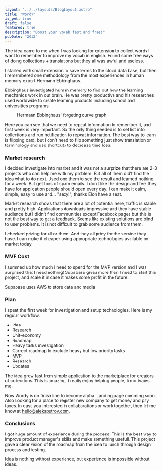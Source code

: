 ```yaml
---
layout: "../../layouts/BlogLayout.astro"
title: "Wordy"
is_pet: true
draft: false
featured: true
description: "Boost your vocab fast and free!"
pubDate: "2022"
---
```



The idea came to me when I was looking for extension to collect words I want to remember to improve my vocab in english. Found some free ways of doing collections + translations but they all was awful and useless.

I started with small extension to save terms to the cloud data base, but then I remembered one methodology from the most experiences in human memory expert Hermann Ebbinghaus.

Ebbinghaus investigated human memory to find out how the learning mechanics work in our brain. He was pretty productive and his researches used worldwide to create learning products including school and universities programs.

<figure class="wide-content">
  <Picture
    src="https://res.cloudinary.com/alekspetrov/image/upload/v1666726876/website/wrody-image-1_otxcgb.png"
    alt="Hermann Ebbinghaus' forgeting curve graph"
    widths={[480, 860, 1080]}
    aspectRatio="7:5"
    class="schema"
  />
  <figcaption>
    Hermann Ebbinghaus' forgeting curve
    graph
  </figcaption>
</figure>

Here you can see that we need to repeat information to remember it, and first week is very important. So the only thing needed is to set list into collections and run notification to repeat information. The best way to learn is flipping card, but I don’t need to flip something just show translation or terminology and use shortcuts to decrease time loss.

### Market research

I decided investigate into market and it was not a surprize that there are 2-3 projects who can help me with my problem. But all of them did't find the idea what to do next. Used one them to see the result and learned nothing for a week. But get tons of spam emails. I don’t like the design and feel they have for application people should open every day. I can make it calm, simple, easy to use and... "sexy!", thanks Elon have a seat.

Market research shows that there are a lot of potential here, traffic is stable and pretty high. Applications downloads impressive and they have stable audience but I didn’t find communities except Facebook pages but this is not the best way to get a feedback. Seems like existing solutions are blind to user problems. It is not difficult to grab some audience from them.

I checked pricing for all or them. And they all pricy for the service they have. I can make it cheaper using appropriate technologies available on market today.

### MVP Cost

I summed up how much I need to spend for the MVP version and I was surprised that I need nothing! Supabase gives more then I need to start this project, and scale it in case it makes some profit in the future.

Supabase uses AWS to store data and media

### Plan

I spent the first week for investigation and setup technologies. Here is my regular workflow.

- Idea
- Research
- Unit-economy
- Roadmap
- Heavy tasks investigation
- Correct roadmap to exclude heavy but low priority tasks
- MVP
- Research
- Updates

The idea grew fast from simple application to the marketplace for creators of collections. This is amazing, I really enjoy helping people, it motivates me.

Now Wordy is on finish line to become alpha. Landing page comming soon. Also Looking for a place to register new company to get money and pay taxes. In case you interested in collaborations or work together, then let me know at [hello@alekspetrov.com](mailto:hello@alekspetrov.com?subject="Wordy").

### Conclusions

I got huge amount of experience during the process. This is the best way to improve product manager's skills and make something usefull. This project gave a clear vision of the roadmap from the idea to lunch through design process and testing.

Idea is nothing without experience, but experience is impossible without ideas.

